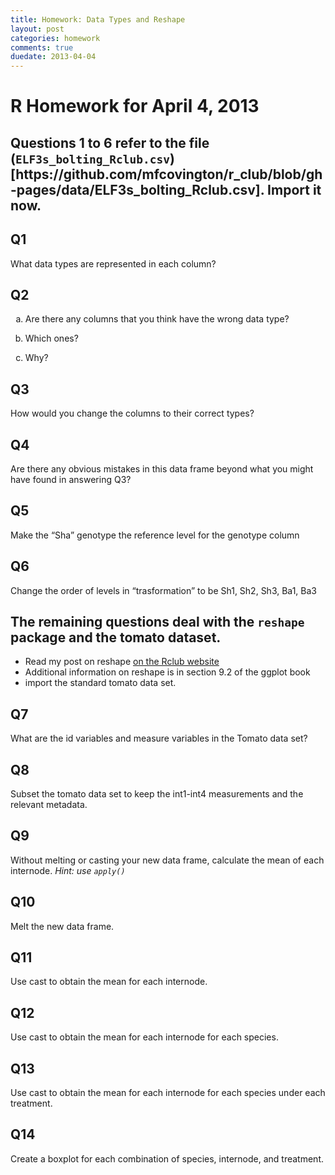 ```yaml
---
title: Homework: Data Types and Reshape
layout: post
categories: homework
comments: true
duedate: 2013-04-04
---
```


R Homework for April 4, 2013
========================================================

## Questions 1 to 6 refer to the file (`ELF3s_bolting_Rclub.csv`)[https://github.com/mfcovington/r_club/blob/gh-pages/data/ELF3s_bolting_Rclub.csv]. Import it now.

Q1
--
What data types are represented in each column?

Q2
--
a) Are there any columns that you think have the wrong data type?  

b) Which ones? 

c) Why?

Q3
--
How would you change the columns to their correct types?

Q4
--
Are there any obvious mistakes in this data frame beyond what you might have found in answering Q3?

Q5
--
Make the "Sha" genotype the reference level for the genotype column

Q6
--
Change the order of levels in "trasformation" to be Sh1, Sh2, Sh3, Ba1, Ba3

## The remaining questions deal with the `reshape` package and the tomato dataset.
* Read my post on reshape [on the Rclub website](http://mfcovington.github.com/r_club/resources/2013/03/28/Reshape/)
* Additional information on reshape is in section 9.2 of the ggplot book
* import the standard tomato data set.


Q7
--
What are the id variables and measure variables in the Tomato data set?

Q8
--
Subset the tomato data set to keep the int1-int4 measurements and the relevant metadata.

Q9
--
Without melting or casting your new data frame, calculate the mean of each internode. *Hint: use `apply()`*

Q10
---
Melt the new data frame.

Q11
---
Use cast to obtain the mean for each internode.

Q12
---
Use cast to obtain the mean for each internode for each species.

Q13
---
Use cast to obtain the mean for each internode for each species under each treatment.

Q14
---
Create a boxplot for each combination of species, internode, and treatment.

